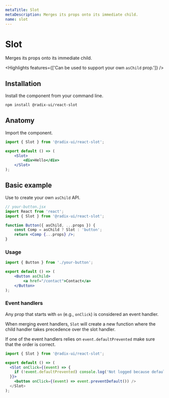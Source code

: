 ```yaml
---
metaTitle: Slot
metaDescription: Merges its props onto its immediate child.
name: slot
---
```


# Slot

<Description>Merges its props onto its immediate child.</Description>

<Highlights features={['Can be used to support your own `asChild` prop.']} />

## Installation

Install the component from your command line.

```bash
npm install @radix-ui/react-slot
```

## Anatomy

Import the component.

```jsx
import { Slot } from '@radix-ui/react-slot';

export default () => (
	<Slot>
		<div>Hello</div>
	</Slot>
);
```

## Basic example

Use to create your own `asChild` API.

```jsx line=9
// your-button.jsx
import React from 'react';
import { Slot } from '@radix-ui/react-slot';

function Button({ asChild, ...props }) {
	const Comp = asChild ? Slot : 'button';
	return <Comp {...props} />;
}
```

### Usage

```jsx
import { Button } from './your-button';

export default () => (
	<Button asChild>
		<a href="/contact">Contact</a>
	</Button>
);
```

### Event handlers

Any prop that starts with `on` (e.g., `onClick`) is considered an event handler.

When merging event handlers, `Slot` will create a new function where the child handler takes precedence over the slot handler.

If one of the event handlers relies on `event.defaultPrevented` make sure that the order is correct.

```jsx
import { Slot } from '@radix-ui/react-slot';

export default () => (
  <Slot onClick={(event) => {
    if (!event.defaultPrevented) console.log('Not logged because default is prevented.');
  }}>
    <button onClick={(event) => event.preventDefault()) />
  </Slot>
);
```
